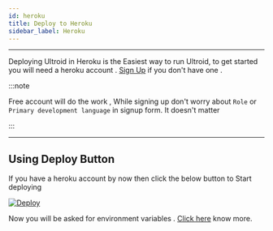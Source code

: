 ```yaml
---
id: heroku
title: Deploy to Heroku
sidebar_label: Heroku
---
```

---
Deploying Ultroid in Heroku is the Easiest way to run Ultroid, to get started you will need a heroku account . [Sign Up](https://signup.heroku.com/) if you don't have one .

:::note

Free account will do the work , While signing up don't worry about `Role` or `Primary development language` in signup form. It doesn't matter

:::

---

## Using Deploy Button

If you have a heroku account by now then click the below button to Start deploying

[![Deploy](https://www.herokucdn.com/deploy/button.svg)](https://dashboard.heroku.com/new?template=https%3A%2F%2Fgithub.com%2FTeamUltroid%2FUltroid)

Now you will be asked for environment variables . [Click here](/docs/variables/env_variables) know more.